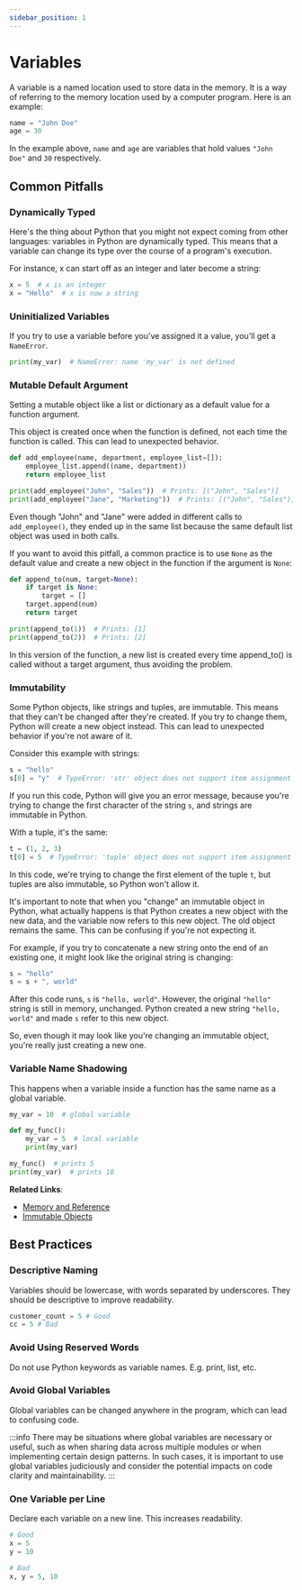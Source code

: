 ```yaml
---
sidebar_position: 1
---
```



# Variables

A variable is a named location used to store data in the memory. It is a way of referring to the memory location used by a computer program. Here is an example:

```python title="main.py"
name = "John Doe"
age = 30
```

In the example above, `name` and `age` are variables that hold values `"John Doe"` and `30` respectively.


## Common Pitfalls

### Dynamically Typed

Here's the thing about Python that you might not expect coming from other languages: variables in Python are dynamically typed. This means that a variable can change its type over the course of a program's execution.

For instance, x can start off as an integer and later become a string:

```python title="main.py"
x = 5  # x is an integer
x = "Hello"  # x is now a string
```

### Uninitialized Variables

If you try to use a variable before you've assigned it a value, you'll get a `NameError`.

```python title="main.py"
print(my_var)  # NameError: name 'my_var' is not defined
```

### Mutable Default Argument

Setting a mutable object like a list or dictionary as a default value for a function argument.

This object is created once when the function is defined, not each time the function is called. This can lead to unexpected behavior.

```python title="main.py"
def add_employee(name, department, employee_list=[]):
    employee_list.append((name, department))
    return employee_list

print(add_employee("John", "Sales"))  # Prints: [("John", "Sales")]
print(add_employee("Jane", "Marketing"))  # Prints: [("John", "Sales"), ("Jane", "Marketing")]

```

Even though "John" and "Jane" were added in different calls to `add_employee()`, they ended up in the same list because the same default list object was used in both calls.

If you want to avoid this pitfall, a common practice is to use `None` as the default value and create a new object in the function if the argument is `None`:

```python title="main.py"
def append_to(num, target=None):
    if target is None:
        target = []
    target.append(num)
    return target

print(append_to(1))  # Prints: [1]
print(append_to(2))  # Prints: [2]

```

In this version of the function, a new list is created every time append_to() is called without a target argument, thus avoiding the problem.

### Immutability

Some Python objects, like strings and tuples, are immutable. This means that they can't be changed after they're created. If you try to change them, Python will create a new object instead. This can lead to unexpected behavior if you're not aware of it.

Consider this example with strings:

```python title="main.py"
s = "hello"
s[0] = "y"  # TypeError: 'str' object does not support item assignment

```

If you run this code, Python will give you an error message, because you're trying to change the first character of the string `s`, and strings are immutable in Python.

With a tuple, it's the same:

```python title="main.py"
t = (1, 2, 3)
t[0] = 5  # TypeError: 'tuple' object does not support item assignment

```

In this code, we're trying to change the first element of the tuple `t`, but tuples are also immutable, so Python won't allow it.

It's important to note that when you "change" an immutable object in Python, what actually happens is that Python creates a new object with the new data, and the variable now refers to this new object. The old object remains the same. This can be confusing if you're not expecting it.

For example, if you try to concatenate a new string onto the end of an existing one, it might look like the original string is changing:

```python title="main.py"
s = "hello"
s = s + ", world"

```

After this code runs, `s` is `"hello, world"`. However, the original `"hello"` string is still in memory, unchanged. Python created a new string `"hello, world"` and made `s` refer to this new object.

So, even though it may look like you're changing an immutable object, you're really just creating a new one.

### Variable Name Shadowing

This happens when a variable inside a function has the same name as a global variable.

```python title="main.py"
my_var = 10  # global variable

def my_func():
    my_var = 5  # local variable
    print(my_var)

my_func()  # prints 5
print(my_var)  # prints 10
```

**Related Links**:

- [Memory and Reference](./variables/diving-deep#memory-and-reference)
- [Immutable Objects](./variables/diving-deep#immutable-objects)


## Best Practices

### Descriptive Naming

Variables should be lowercase, with words separated by underscores. They should be descriptive to improve readability.

```python title="main.py"
customer_count = 5 # Good
cc = 5 # Bad
```

### Avoid Using Reserved Words

Do not use Python keywords as variable names. E.g. print, list, etc.

### Avoid Global Variables

Global variables can be changed anywhere in the program, which can lead to confusing code.

:::info
There may be situations where global variables are necessary or useful, such as when sharing data across multiple modules or when implementing certain design patterns. In such cases, it is important to use global variables judiciously and consider the potential impacts on code clarity and maintainability.
:::

### One Variable per Line

Declare each variable on a new line. This increases readability.

```python title="main.py"
# Good
x = 5 
y = 10 

# Bad
x, y = 5, 10
```

<DocCardList />